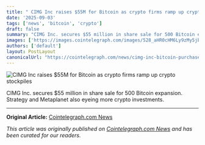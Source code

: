 ```yaml
---
title: " CIMG Inc raises $55M for Bitcoin as crypto firms ramp up crypto stockpiles "
date: '2025-09-03'
tags: ['news', 'bitcoin', 'crypto']
draft: false
summary: "CIMG Inc. secures $55 million in share sale for 500 Bitcoin expansion. Strategy and Metaplanet also eyeing more crypto investments."
images: ['https://images.cointelegraph.com/images/528_aHR0cHM6Ly9zMy5jb2ludGVsZWdyYXBoLmNvbS91cGxvYWRzLzIwMjUtMDcvMDE5ODAzOTItZDI5Mi03YTdkLThiMWEtMDRiZGY4ZDkxZjE0.jpg']
authors: ['default']
layout: PostLayout
canonicalUrl: "https://cointelegraph.com/news/cimg-inc-bitcoin-purchase-common-stock-strategy-metaplanet?utm_source=rss_feed&utm_medium=rss&utm_campaign=rss_partner_inbound"
---
```


![ CIMG Inc raises $55M for Bitcoin as crypto firms ramp up crypto stockpiles ](https://images.cointelegraph.com/images/528_aHR0cHM6Ly9zMy5jb2ludGVsZWdyYXBoLmNvbS91cGxvYWRzLzIwMjUtMDcvMDE5ODAzOTItZDI5Mi03YTdkLThiMWEtMDRiZGY4ZDkxZjE0.jpg)

CIMG Inc. secures $55 million in share sale for 500 Bitcoin expansion. Strategy and Metaplanet also eyeing more crypto investments.

---

**Original Article:** [Cointelegraph.com News](https://cointelegraph.com/news/cimg-inc-bitcoin-purchase-common-stock-strategy-metaplanet?utm_source=rss_feed&utm_medium=rss&utm_campaign=rss_partner_inbound)

*This article was originally published on [Cointelegraph.com News](https://cointelegraph.com/news/cimg-inc-bitcoin-purchase-common-stock-strategy-metaplanet?utm_source=rss_feed&utm_medium=rss&utm_campaign=rss_partner_inbound) and has been curated for our readers.*
